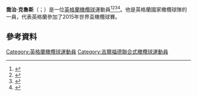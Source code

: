'''喬治·克魯斯'''（{{lang-en|George Kruis}}；{{bd|1990年|2月22日}}）是一位[[英格蘭|英格蘭]][[橄欖球|橄欖球]]運動員<ref>{{cite web|title=Saracens First Team Squad Profile|url=http://www.saracens.com/news/first-team-squad/view.php?Id=311|publisher=Saracens Ltd|accessdate=27 October 2011|deadurl=yes|archiveurl=https://web.archive.org/web/20110908085839/http://www.saracens.com/news/first-team-squad/view.php?Id=311|archivedate=2011年9月8日}}</ref><ref>{{cite web |url=http://www.espnscrum.com/england/rugby/player/105489.html |title=George Kruis | Rugby Union | Players and Officials |publisher=ESPN Scrum |date= |accessdate=30 October 2011 |archive-date=2014-11-11 |archive-url=https://web.archive.org/web/20141111212906/http://www.espnscrum.com/england/rugby/player/105489.html |dead-url=no }}</ref><ref>{{cite web |url=http://www.stjohnsleatherhead.co.uk/node/976 |title=Rugby glory for pupils past and present | St John's School Leatherhead |publisher=Stjohnsleatherhead.co.uk |date= |accessdate=30 October 2011 |deadurl=yes |archiveurl=https://archive.is/20120911194853/http://www.stjohnsleatherhead.co.uk/node/976 |archivedate=2012年9月11日 }}</ref><ref>{{cite web|url=http://www.rfu.com/news/2013/january/news-articles/310113_saxons_teamvscots|title=May and Mullan in Saxons' starting line-up|work=RFU|deadurl=yes|archiveurl=https://web.archive.org/web/20130203110918/http://www.rfu.com/news/2013/january/news-articles/310113_saxons_teamvscots|archivedate=2013-02-03|accessdate=2015-11-23}}</ref>。他是英格蘭國家橄欖球隊的一員，代表英格蘭參加了2015年世界盃橄欖球賽。

==參考資料==
{{Reflist}}

{{DEFAULTSORT:Kruis, George}}
[[Category:英格蘭橄欖球運動員|Category:英格蘭橄欖球運動員]]
[[Category:吉爾福德聯合式橄欖球運動員|Category:吉爾福德聯合式橄欖球運動員]]